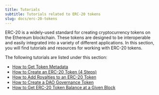 ```yaml
---
title: Tutorials
subtitle: Tutorials related to ERC-20 tokens
slug: docs/erc-20-tokens
---
```



ERC-20 is a widely-used standard for creating cryptocurrency tokens on the Ethereum blockchain. These tokens are designed to be interoperable and easily integrated into a variety of different applications. In this section, you will find tutorials and resources for working with ERC-20 tokens.


The following tutorials are listed under this section:

* [How to Get Token Metadata](/docs/how-to-get-token-metadata)
* [How to Create an ERC-20 Token (4 Steps)](/docs/how-to-create-an-erc-20-token-4-steps)
* [How to Add Royalties to an ERC-20 Token](/docs/how-to-add-royalties-to-an-erc-20-token)
* [How to Create a DAO Governance Token](/docs/how-to-create-a-dao-governance-token)
* [How to Get ERC-20 Token Balance at a Given Block](/docs/how-to-get-erc-20-token-balance-at-a-given-block)
